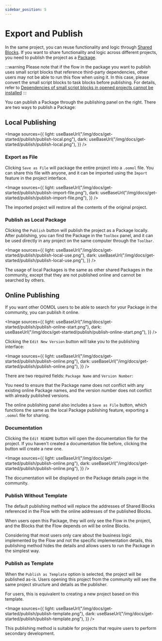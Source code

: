 ```yaml
---
sidebar_position: 5
---
```



# Export and Publish

In the same project, you can reuse functionality and logic through [Shared Blocks](/docs/studio-usage-guide/block/shared-block). If you want to share functionality and logic across different projects, you need to publish the project as a [Package](/docs/concepts/package).

:::warning
Please note that if the flow in the package you want to publish uses small script blocks that reference third-party dependencies, other users may not be able to run this flow when using it.
In this case, please convert the small script blocks to task blocks before publishing. For details, refer to [Dependencies of small script blocks in opened projects cannot be installed](/docs/fqa#dependencies-of-small-script-blocks-in-opened-projects-cannot-be-installed)
:::

You can publish a Package through the publishing panel on the right. There are two ways to publish a Package:

## Local Publishing

<Image
  sources={{
    light: useBaseUrl("/img/docs/get-started/publish/publish-local.png"),
    dark: useBaseUrl("/img/docs/get-started/publish/publish-local.png"),
  }}
/>

### Export as File

Clicking `Save as File` will package the entire project into a `.oomol` file. You can share this file with anyone, and it can be imported using the `Import` feature in the project interface.

<Image
  sources={{
    light: useBaseUrl("/img/docs/get-started/publish/publish-import-file.png"),
    dark: useBaseUrl("/img/docs/get-started/publish/publish-import-file.png"),
  }}
/>

The imported project will restore all the contents of the original project.

### Publish as Local Package

Clicking the `Publish` button will publish the project as a Package locally. After publishing, you can find the Package in the `Toolbox` panel, and it can be used directly in any project on the same computer through the `Toolbar`.

<Image
  sources={{
    light: useBaseUrl("/img/docs/get-started/publish/publish-local-use.png"),
    dark: useBaseUrl("/img/docs/get-started/publish/publish-local-use.png"),
  }}
/>

The usage of local Packages is the same as other shared Packages in the community, except that they are not published online and cannot be searched by others.

## Online Publishing

If you want other OOMOL users to be able to search for your Package in the community, you can publish it online.

<Image
  sources={{
    light: useBaseUrl("/img/docs/get-started/publish/publish-online-start.png"),
    dark: useBaseUrl("/img/docs/get-started/publish/publish-online-start.png"),
  }}
/>

Clicking the `Edit New Version` button will take you to the publishing interface:

<Image
  sources={{
    light: useBaseUrl("/img/docs/get-started/publish/publish-online.png"),
    dark: useBaseUrl("/img/docs/get-started/publish/publish-online.png"),
  }}
/>

There are two required fields: `Package Name` and `Version Number`:

You need to ensure that the Package name does not conflict with any existing online Package names, and the version number does not conflict with already published versions.

The online publishing panel also includes a `Save as File` button, which functions the same as the local Package publishing feature, exporting a `.oomol` file for sharing.

### Documentation

Clicking the `Edit README` button will open the documentation file for the project. If you haven't created a documentation file before, clicking the button will create a new one.

<Image
  sources={{
    light: useBaseUrl("/img/docs/get-started/publish/publish-online.png"),
    dark: useBaseUrl("/img/docs/get-started/publish/publish-online.png"),
  }}
/>

The documentation will be displayed on the Package details page in the community.

### Publish Without Template

The default publishing method will replace the addresses of Shared Blocks referenced in the Flow with the online addresses of the published Blocks.

When users open this Package, they will only see the Flow in the project, and the Blocks that the Flow depends on will be online Blocks.

Considering that most users only care about the business logic implemented by the Flow and not the specific implementation details, this publishing method hides the details and allows users to run the Package in the simplest way.

### Publish as Template

When the `Publish as Template` option is selected, the project will be published as-is. Users opening this project from the community will see the same project structure and details as the publisher.

For users, this is equivalent to creating a new project based on this template.

<Image
  sources={{
    light: useBaseUrl("/img/docs/get-started/publish/publish-template.png"),
    dark: useBaseUrl("/img/docs/get-started/publish/publish-template.png"),
  }}
/>

This publishing method is suitable for projects that require users to perform secondary development.